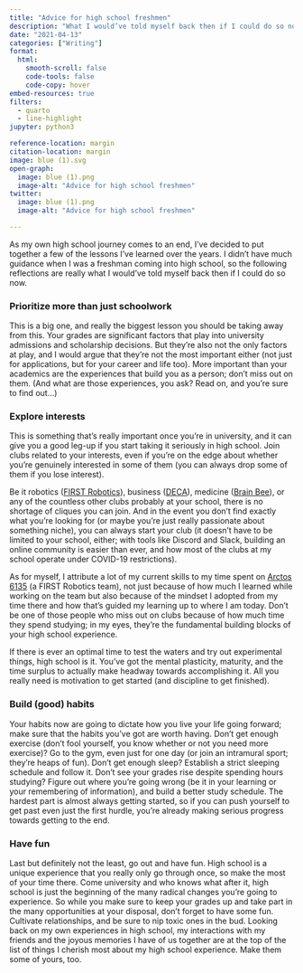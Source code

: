 ```yaml
---
title: "Advice for high school freshmen"
description: "What I would’ve told myself back then if I could do so now"
date: "2021-04-13"
categories: ["Writing"]
format:
  html:
    smooth-scroll: false
    code-tools: false
    code-copy: hover
embed-resources: true
filters:
  - quarto
  - line-highlight
jupyter: python3

reference-location: margin
citation-location: margin
image: blue (1).svg
open-graph:
  image: blue (1).png
  image-alt: "Advice for high school freshmen"
twitter:
  image: blue (1).png
  image-alt: "Advice for high school freshmen"

---
```


As my own high school journey comes to an end, I’ve decided to put together a few of the lessons I’ve learned over the years. I didn't have much guidance when I was a freshman coming into high school, so the following reflections are really what I would’ve told myself back then if I could do so now.

### Prioritize more than just schoolwork

This is a big one, and really the biggest lesson you should be taking away from this. Your grades are significant factors that play into university admissions and scholarship decisions. But they’re also not the only factors at play, and I would argue that they’re not the most important either (not just for applications, but for your career and life too). More important than your academics are the experiences that build you as a person; don't miss out on them. (And what are those experiences, you ask? Read on, and you’re sure to find out...)

### Explore interests

This is something that's really important once you’re in university, and it can give you a good leg-up if you start taking it seriously in high school. Join clubs related to your interests, even if you’re on the edge about whether you’re genuinely interested in some of them (you can always drop some of them if you lose interest).

Be it robotics ([FIRST Robotics](https://www.firstroboticscanada.org/)), business ([DECA](https://deca.ca/)), medicine ([Brain Bee](https://brainbee.ca/)), or any of the countless other clubs probably at your school, there is no shortage of cliques you can join. And in the event you don't find exactly what you’re looking for (or maybe you’re just really passionate about something niche), you can always start your club (it doesn't have to be limited to your school, either; with tools like Discord and Slack, building an online community is easier than ever, and how most of the clubs at my school operate under COVID-19 restrictions).

As for myself, I attribute a lot of my current skills to my time spent on [Arctos 6135](https://www.arctos6135.com/) (a FIRST Robotics team), not just because of how much I learned while working on the team but also because of the mindset I adopted from my time there and how that’s guided my learning up to where I am today. Don't be one of those people who miss out on clubs because of how much time they spend studying; in my eyes, they’re the fundamental building blocks of your high school experience.

If there is ever an optimal time to test the waters and try out experimental things, high school is it. You’ve got the mental plasticity, maturity, and the time surplus to actually make headway towards accomplishing it. All you really need is motivation to get started (and discipline to get finished).

### Build (good) habits

Your habits now are going to dictate how you live your life going forward; make sure that the habits you’ve got are worth having. Don't get enough exercise (don't fool yourself, you know whether or not you need more exercise)? Go to the gym, even just for one day (or join an intramural sport; they’re heaps of fun). Don't get enough sleep? Establish a strict sleeping schedule and follow it. Don't see your grades rise despite spending hours studying? Figure out where you’re going wrong (be it in your learning or your remembering of information), and build a better study schedule. The hardest part is almost always getting started, so if you can push yourself to get past even just the first hurdle, you’re already making serious progress towards getting to the end.

### Have fun

Last but definitely not the least, go out and have fun. High school is a unique experience that you really only go through once, so make the most of your time there. Come university and who knows what after it, high school is just the beginning of the many radical changes you’re going to experience. So while you make sure to keep your grades up and take part in the many opportunities at your disposal, don't forget to have some fun. Cultivate relationships, and be sure to nip toxic ones in the bud. Looking back on my own experiences in high school, my interactions with my friends and the joyous memories I have of us together are at the top of the list of things I cherish most about my high school experience. Make them some of yours, too.